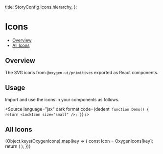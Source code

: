 
  title: StoryConfig.Icons.hierarchy,
};

<Meta title={meta.title} />

# Icons

- [Overview](#overview)
- [All Icons](#colors)

## Overview

The SVG icons from `@oxygen-ui/primitives` exported as React components.

## Usage

Import and use the icons in your components as follows.

<Source
  language="jsx"
  dark
  format
  code={dedent`
function Demo() {
  return <LockIcon size="small" />;
}`}
/>

## All Icons

<IconGallery>
  {Object.keys(OxygenIcons).map(key => {
    const Icon = OxygenIcons[key];
    return (
      <IconItem name={Icon.displayName}>
        <Icon />
      </IconItem>
    );
  })}
</IconGallery>
